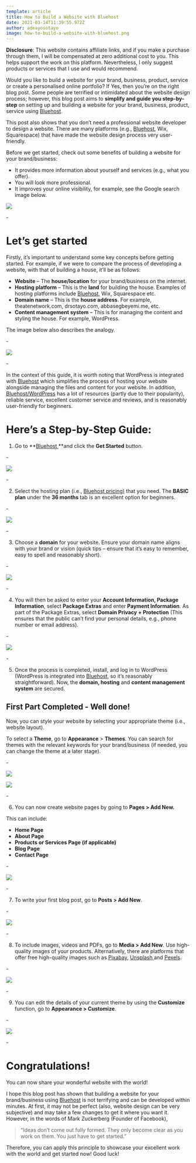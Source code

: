 ```yaml
---
template: article
title: How to Build a Website with Bluehost
date: 2021-03-14T11:39:55.972Z
author: adeayosotayo
image: how-to-build-a-website-with-bluehost.png
---
```

**Disclosure**: This website contains affiliate links, and if you make a purchase through them, I will be compensated at zero additional cost to you. This helps support the work on this platform. Nevertheless, I only suggest products or services that I use and would recommend.

Would you like to build a website for your brand, business, product, service or create a personalised online portfolio? If Yes, then you’re on the right blog post. Some people are terrified or intimidated about the website design process; however, this blog post aims to **simplify and guide you step-by-step** on setting up and building a website for your brand, business, product, service using [Bluehost](http://www.bluehost.com/track/drsotayo). 

This post also shows that you don’t need a professional website developer to design a website. There are many platforms (e.g., [Bluehost](http://www.bluehost.com/track/drsotayo), Wix, Squarespace) that have made the website design process very user-friendly. 

Before we get started, check out some benefits of building a website for your brand/business:

* It provides more information about yourself and services (e.g., what you offer).
* You will look more professional.
* It improves your online visibility, for example, see the Google search image below.

![](bluehost_9-ate-.jpg)

\-

# Let’s get started

Firstly, it’s important to understand some key concepts before getting started. For example, if we were to compare the process of developing a website, with that of building a house, it’ll be as follows:

* **Website** – The **house/location** for your brand/business on the internet.
* **Hosting platform** – This is the **land** for building the house. Examples of hosting platforms include [Bluehost](http://www.bluehost.com/track/drsotayo), Wix, Squarespace etc.
* **Domain name** – This is the **house address**. For example, theatenetwork.com, drsotayo.com, abbasegbeyemi.me, etc.
* **Content management system** – This is for managing the content and styling the house. For example, WordPress.

The image below also describes the analogy.

\-

![](bluehost_13_-ate-.jpg)

\-

In the context of this guide, it is worth noting that WordPress is integrated with [Bluehost](http://www.bluehost.com/track/drsotayo) which simplifies the process of hosting your website alongside managing the files and content for your website. In addition, [Bluehost/WordPress](http://www.bluehost.com/track/drsotayo) has a lot of resources (partly due to their popularity), reliable service, excellent customer service and reviews, and is reasonably user-friendly for beginners.

# **Here’s a Step-by-Step Guide:**

1. Go to **[Bluehost ](http://www.bluehost.com/track/drsotayo)**and click the **Get Started** button.

\-

![](bluehost_1.jpg)

\-

2. Select the hosting plan (i.e., [Bluehost pricing)](http://www.bluehost.com/track/drsotayo) that you need. The **BASIC plan** under the **36 months** tab is an excellent option for beginners. 

\-

![](bluehost_2.jpg)

\-

3. Choose a **domain** for your website. Ensure your domain name aligns with your brand or vision (quick tips – ensure that it’s easy to remember, easy to spell and reasonably short). 

\-

![](bluehost_14.jpg)

\-

4. You will then be asked to enter your **Account Information, Package Information**, select **Package Extras** and enter **Payment Information**. As part of the Package Extras, select **Domain Privacy + Protection** (This ensures that the public can’t find your personal details, e.g., phone number or email address).

\-

![](bluehost_3.jpg)

\-

5. Once the process is completed, install, and log in to WordPress (WordPress is integrated into [Bluehost](http://www.bluehost.com/track/drsotayo), so it’s reasonably straightforward). Now, the **domain, hosting** and **content management system** are secured. 

## First Part Completed - Well done! 

Now, you can style your website by selecting your appropriate theme (i.e., website layout). 

To select a **Theme**, go to **Appearance** > **Themes**. You can search for themes with the relevant keywords for your brand/business (if needed, you can change the theme at a later stage). 

\-

![](bluehost_6.jpg)

![](bluehost_13.jpg)

\-

6. You can now create website pages by going to **Pages > Add New.**  

This can include: 

* **Home Page**
* **About Page**
* **Products or Services Page (if applicable)**
* **Blog Page**
* **Contact Page** 

\-

![](bluehost_14-add-new-page.jpg)

\-

7. To write your first blog post, go to **Posts > Add New**.

\-

![](bluehost_8.jpg)

\-

8. To include images, videos and PDFs, go to **Media > Add New**.  Use high-quality images of your products. Alternatively, there are platforms that offer free high-quality images such as [Pixabay](https://pixabay.com/), [Unsplash ](https://unsplash.com/)and [Pexels](https://www.pexels.com/).

\-

![](bluehost_7.jpg)

\-

9. You can edit the details of your current theme by using the **Customize** function, go to **Appearance > Customize**. 

\-

![](bluehost_10_light.jpg)

\-

# Congratulations!

You can now share your wonderful website with the world!

I hope this blog post has shown that building a website for your brand/business using [Bluehost](http://www.bluehost.com/track/drsotayo) is not terrifying and can be developed within minutes. At first, it may not be perfect (also, website design can be very subjective) and may take a few changes to get it where you want it. However, in the words of Mark Zuckerberg (Founder of Facebook),

> “Ideas don’t come out fully formed. They only become clear as you work on them. You just have to get started.”

Therefore, you can apply this principle to showcase your excellent work with the world and get started now! Good luck!